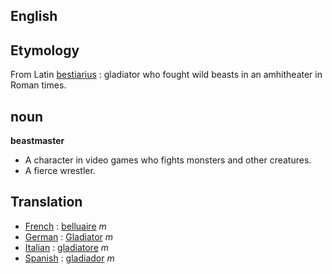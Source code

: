 ==English==

==Etymology==
From Latin [[bestiarius]] : 
gladiator who fought wild beasts in an amhitheater in Roman times.

==noun==

'''beastmaster'''
*A character in video games who fights monsters and other creatures.
*A fierce wrestler.


==Translation==

*[[French]] : [[belluaire]] ''m''
*[[German]] : [[Gladiator]] ''m''
*[[Italian]] : [[gladiatore]] ''m''
*[[Spanish]] : [[gladiador]] ''m''